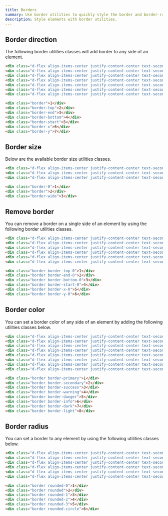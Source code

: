 ```yaml
---
title: Borders
summary: Use border utilities to quickly style the border and border-radius of an element. Great for images, buttons, or any other element.
description: Style elements with border utilities.
---
```


## Border direction

The following border utilities classes will add border to any side of an element.

```html example centered separated background="white"
<div class="d-flex align-items-center justify-content-center text-secondary w-5 h-5 bg-light border">1</div>
<div class="d-flex align-items-center justify-content-center text-secondary w-5 h-5 bg-light border-top">2</div>
<div class="d-flex align-items-center justify-content-center text-secondary w-5 h-5 bg-light border-end">3</div>
<div class="d-flex align-items-center justify-content-center text-secondary w-5 h-5 bg-light border-bottom">4</div>
<div class="d-flex align-items-center justify-content-center text-secondary w-5 h-5 bg-light border-start">5</div>
<div class="d-flex align-items-center justify-content-center text-secondary w-5 h-5 bg-light border-x">6</div>
<div class="d-flex align-items-center justify-content-center text-secondary w-5 h-5 bg-light border-y">7</div>
```

```html
<div class="border">1</div>
<div class="border-top">2</div>
<div class="border-end">3</div>
<div class="border-bottom">4</div>
<div class="border-start">5</div>
<div class="border-x">6</div>
<div class="border-y">7</div>
```

## Border size

Below are the available border size utilities classes.

```html example centered separated background="white"
<div class="d-flex align-items-center justify-content-center text-secondary w-5 h-5 bg-light border-0">1</div>
<div class="d-flex align-items-center justify-content-center text-secondary w-5 h-5 bg-light border">2</div>
<div class="d-flex align-items-center justify-content-center text-secondary w-5 h-5 bg-light border-wide">3</div>
```

```html
<div class="border-0">1</div>
<div class="border">2</div>
<div class="border-wide">3</div>
```

## Remove border

You can remove a border on a single side of an element by using the following border utilities classes.

```html example centered separated background="white"
<div class="d-flex align-items-center justify-content-center text-secondary w-5 h-5 bg-light border border-top-0">1</div>
<div class="d-flex align-items-center justify-content-center text-secondary w-5 h-5 bg-light border border-end-0">2</div>
<div class="d-flex align-items-center justify-content-center text-secondary w-5 h-5 bg-light border border-bottom-0">3</div>
<div class="d-flex align-items-center justify-content-center text-secondary w-5 h-5 bg-light border border-start-0">4</div>
<div class="d-flex align-items-center justify-content-center text-secondary w-5 h-5 bg-light border border-x-0">5</div>
<div class="d-flex align-items-center justify-content-center text-secondary w-5 h-5 bg-light border border-y-0">6</div>
```

```html
<div class="border border-top-0">1</div>
<div class="border border-end-0">2</div>
<div class="border border-bottom-0">3</div>
<div class="border border-start-0">4</div>
<div class="border border-x-0">5</div>
<div class="border border-y-0">6</div>
```

## Border color

You can set a border color of any side of an element by adding the following utilities classes below.

```html example centered separated background="white"
<div class="d-flex align-items-center justify-content-center text-secondary w-5 h-5 bg-light border border-primary">1</div>
<div class="d-flex align-items-center justify-content-center text-secondary w-5 h-5 bg-light border border-secondary">2</div>
<div class="d-flex align-items-center justify-content-center text-secondary w-5 h-5 bg-light border border-success">3</div>
<div class="d-flex align-items-center justify-content-center text-secondary w-5 h-5 bg-light border border-warning">4</div>
<div class="d-flex align-items-center justify-content-center text-secondary w-5 h-5 bg-light border border-danger">5</div>
<div class="d-flex align-items-center justify-content-center text-secondary w-5 h-5 bg-light border border-info">6</div>
<div class="d-flex align-items-center justify-content-center text-secondary w-5 h-5 bg-light border border-dark">7</div>
<div class="d-flex align-items-center justify-content-center text-secondary w-5 h-5 bg-light border border-light">8</div>
```

```html
<div class="border border-primary">1</div>
<div class="border border-secondary">2</div>
<div class="border border-success">3</div>
<div class="border border-warning">4</div>
<div class="border border-danger">5</div>
<div class="border border-info">6</div>
<div class="border border-dark">7</div>
<div class="border border-light">8</div>
```

## Border radius

You can set a border to any element by using the following utilities classes below.

```html example centered separated background="white"
<div class="d-flex align-items-center justify-content-center text-secondary  w-5 h-5 bg-light border rounded-0">1</div>
<div class="d-flex align-items-center justify-content-center text-secondary  w-5 h-5 bg-light border rounded">2</div>
<div class="d-flex align-items-center justify-content-center text-secondary  w-5 h-5 bg-light border rounded-1">3</div>
<div class="d-flex align-items-center justify-content-center text-secondary  w-5 h-5 bg-light border rounded-2">4</div>
<div class="d-flex align-items-center justify-content-center text-secondary  w-5 h-5 bg-light border rounded-3">5</div>
<div class="d-flex align-items-center justify-content-center text-secondary  w-5 h-5 bg-light border rounded-circle">6</div>
```

```html
<div class="border rounded-0">1</div>
<div class="border rounded">2</div>
<div class="border rounded-1">3</div>
<div class="border rounded-2">4</div>
<div class="border rounded-3">5</div>
<div class="border rounded-circle">6</div>
```
